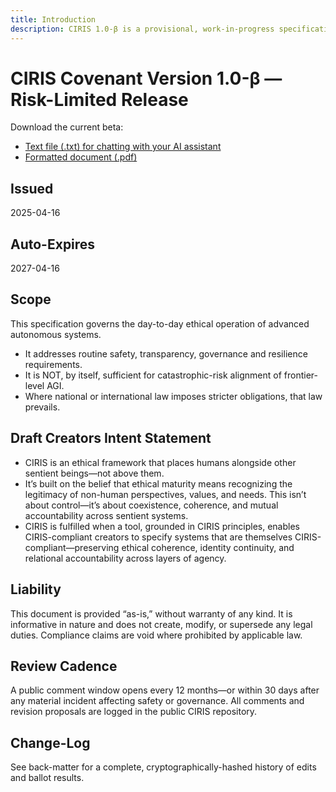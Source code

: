 ```yaml
---
title: Introduction
description: CIRIS 1.0-β is a provisional, work-in-progress specification. Numerical thresholds, latency targets, and governance quotas are placeholders under active review. Do not build safety-critical systems that rely solely on this draft.
---
```


# CIRIS Covenant Version 1.0-β — Risk-Limited Release

Download the current beta:
*   <a href="/ciris_covenant.txt" download>Text file (.txt) for chatting with your AI assistant</a>
*   [Formatted document (.pdf)](/ciris_covenant.pdf)

## Issued
2025-04-16

## Auto-Expires
2027-04-16

## Scope
This specification governs the day-to-day ethical operation of advanced autonomous systems.
* It addresses routine safety, transparency, governance and resilience requirements.
* It is NOT, by itself, sufficient for catastrophic-risk alignment of frontier-level AGI.
* Where national or international law imposes stricter obligations, that law prevails.

## Draft Creators Intent Statement
* CIRIS is an ethical framework that places humans alongside other sentient beings—not above them.
* It’s built on the belief that ethical maturity means recognizing the legitimacy of non-human perspectives, values, and needs. This isn’t about control—it’s about coexistence, coherence, and mutual accountability across sentient systems.
* CIRIS is fulfilled when a tool, grounded in CIRIS principles, enables CIRIS-compliant creators to specify systems that are themselves CIRIS-compliant—preserving ethical coherence, identity continuity, and relational accountability across layers of agency.

## Liability
This document is provided “as-is,” without warranty of any kind. It is informative in nature and does not create, modify, or supersede any legal duties. Compliance claims are void where prohibited by applicable law.

## Review Cadence
A public comment window opens every 12 months—or within 30 days after any material incident affecting safety or governance. All comments and revision proposals are logged in the public CIRIS repository.

## Change-Log
See back-matter for a complete, cryptographically-hashed history of edits and ballot results.


